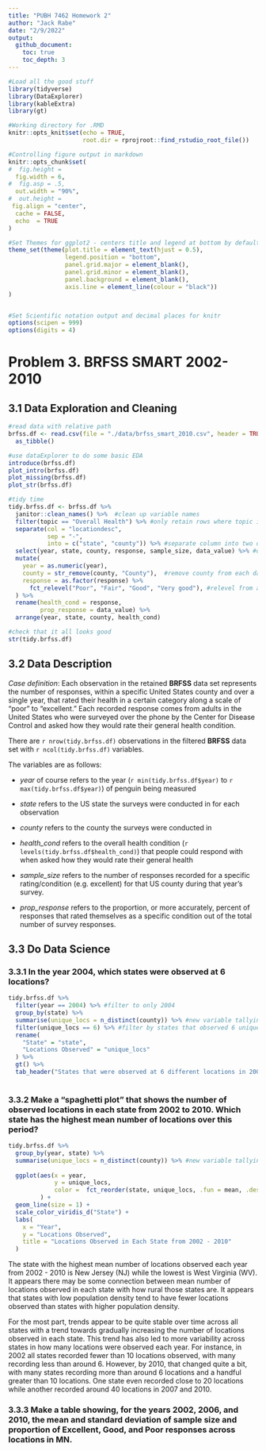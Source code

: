 ```yaml
---
title: "PUBH 7462 Homework 2"
author: "Jack Rabe"
date: "2/9/2022"
output: 
  github_document:
    toc: true
    toc_depth: 3
---
```


```r
#Load all the good stuff
library(tidyverse)
library(DataExplorer)
library(kableExtra)
library(gt)

#Working directory for .RMD
knitr::opts_knit$set(echo = TRUE,
                     root.dir = rprojroot::find_rstudio_root_file())

#Controlling figure output in markdown
knitr::opts_chunk$set(
#  fig.height =   
  fig.width = 6,
#  fig.asp = .5,
  out.width = "90%",
#  out.height = 
 fig.align = "center",
  cache = FALSE,
  echo  = TRUE
)

#Set Themes for ggplot2 - centers title and legend at bottom by default and edit background
theme_set(theme(plot.title = element_text(hjust = 0.5),
                legend.position = "bottom", 
                panel.grid.major = element_blank(), 
                panel.grid.minor = element_blank(),
                panel.background = element_blank(), 
                axis.line = element_line(colour = "black"))
)


#Set Scientific notation output and decimal places for knitr
options(scipen = 999)
options(digits = 4)
```


# Problem 3. BRFSS SMART 2002-2010

## 3.1 Data Exploration and Cleaning

```r
#read data with relative path
brfss.df <- read.csv(file = "./data/brfss_smart_2010.csv", header = TRUE) %>% 
  as_tibble()
```


```r
#use dataExplorer to do some basic EDA
introduce(brfss.df) 
plot_intro(brfss.df)
plot_missing(brfss.df)
plot_str(brfss.df)
```



```r
#tidy time
tidy.brfss.df <- brfss.df %>% 
  janitor::clean_names() %>%  #clean up variable names
  filter(topic == "Overall Health") %>% #only retain rows where topic is overall health
  separate(col = "locationdesc",
           sep = "-",
           into = c("state", "county")) %>% #separate column into two distinct variables, "state" and "county"
  select(year, state, county, response, sample_size, data_value) %>% #only retain some of the columns for working with data
  mutate(
    year = as.numeric(year),
    county = str_remove(county, "County"),  #remove county from each data entry
    response = as.factor(response) %>% 
      fct_relevel("Poor", "Fair", "Good", "Very good"), #relevel from alphabetical to poor - excellent scale
  ) %>% 
  rename(health_cond = response,
         prop_response = data_value) %>% 
  arrange(year, state, county, health_cond)

#check that it all looks good
str(tidy.brfss.df)
```


## 3.2 Data Description

*Case definition*: Each observation in the retained **BRFSS** data set represents the number of responses, within a specific United States county and over a single year, that rated their health in a certain category along a scale of "poor" to "excellent." Each recorded response comes from adults in the United States who were surveyed over the phone by the Center for Disease Control and asked how they would rate their general health condition.

There are `r nrow(tidy.brfss.df)` observations in the filtered **BRFSS** data set with `r ncol(tidy.brfss.df)` variables.


The variables are as follows:

- *year* of course refers to the year (`r min(tidy.brfss.df$year)` to `r max(tidy.brfss.df$year)`) of penguin being measured

- *state* refers to the US state the surveys were conducted in for each observation

- *county* refers to the county the surveys were conducted in

- *health_cond* refers to the overall health condition (`r levels(tidy.brfss.df$health_cond)`) that people could respond with when asked how they would rate their general health

- *sample_size* refers to the number of responses recorded for a specific rating/condition (e.g. excellent) for that US county during that year's survey.

- *prop_response* refers to the proportion, or more accurately, percent of responses that rated themselves as a specific condition out of the total number of survey responses.


## 3.3 Do Data Science

### 3.3.1 In the year 2004, which states were observed at 6 locations?

```r
tidy.brfss.df %>% 
  filter(year == 2004) %>% #filter to only 2004
  group_by(state) %>% 
  summarise(unique_locs = n_distinct(county)) %>% #new variable tallying number of unique county locations observed in each state
  filter(unique_locs == 6) %>% #filter by states that observed 6 unique county locations in 2004
  rename(
    "State" = "state",
    "Locations Observed" = "unique_locs"
  ) %>% 
  gt() %>% 
  tab_header("States that were observed at 6 different locations in 2004")
  
```



### 3.3.2 Make a “spaghetti plot” that shows the number of observed locations in each state from 2002 to 2010. Which state has the highest mean number of locations over this period?


```r
tidy.brfss.df %>% 
  group_by(year, state) %>% 
  summarise(unique_locs = n_distinct(county)) %>% #new variable tallying number of unique county locations observed in each state
  
  ggplot(aes(x = year, 
             y = unique_locs, 
             color =  fct_reorder(state, unique_locs, .fun = mean, .desc = TRUE))
         ) +
  geom_line(size = 1) +
  scale_color_viridis_d("State") +
  labs(
    x = "Year",
    y = "Locations Observed",
    title = "Locations Observed in Each State from 2002 - 2010"
  )
```


The state with the highest mean number of locations observed each year from 2002 - 2010 is New Jersey (NJ) while the lowest is West Virginia (WV). It appears there may be some connection between mean number of locations observed in each state with how rural those states are. It appears that states with low population density tend to have fewer locations observed than states with higher population density.

For the most part, trends appear to be quite stable over time across all states with a trend towards gradually increasing the number of locations observed in each state. This trend has also led to more variability across states in how many locations were observed each year. For instance, in 2002 all states recorded fewer than 10 locations observed, with many recording less than around 6. However, by 2010, that changed quite a bit, with many states recording more than around 6 locations and a handful greater than 10 locations. One state even recorded close to 20 locations while another recorded around 40 locations in 2007 and 2010.


### 3.3.3 Make a table showing, for the years 2002, 2006, and 2010, the mean and standard deviation of sample size and proportion of Excellent, Good, and Poor responses across locations in MN. 


